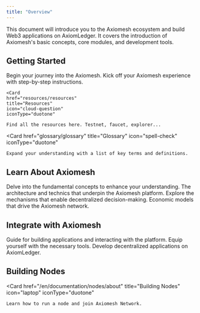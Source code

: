 ```yaml
---
title: "Overview"
---
```


This document will introduce you to the Axiomesh ecosystem and build Web3 applications on AxiomLedger. It covers the introduction of Axiomesh's basic concepts, core modules, and development tools.

## Getting Started

<CardGroup cols={2}>
  <Card
    href="introduction/introduction"
    title="Introduction"
    icon="file-lines"
    iconType="duotone"
  >
    Begin your journey into the Axiomesh.
  </Card>
  <Card
    href="quick-start/quick_start"
    title="First Transaction"
    icon="money-simple-from-bracket"
    iconType="duotone"
  >
    Kick off your Axiomesh experience with step-by-step instructions.
  </Card>

    <Card
    href="resources/resources"
    title="Resources"
    icon="cloud-question"
    iconType="duotone"
  >
    Find all the resources here. Testnet, faucet, explorer...
  </Card>
 
 
 <Card
    href="glossary/glossary"
    title="Glossary"
    icon="spell-check"
    iconType="duotone"
  >
    Expand your understanding with a list of key terms and definitions.
  </Card>
   </CardGroup>


## Learn About Axiomesh

<CardGroup cols={2}>
  <Card
    href="/en/documentation/core-concepts/accounts"
    title="Core Concepts"
    icon="book-open"
    iconType="duotone"
  >
    Delve into the fundamental concepts to enhance your understanding.
  </Card>
  <Card
    href="/en/documentation/system-design/architecture"
    title="System Design"
    icon="computer-classic"
    iconType="duotone"
  >
    The architecture and technics that underpin the Axiomesh platform.
  </Card>
 <Card
    href="/en/documentation/governance/committee"
    title="Governance"
    icon="sitemap"
    iconType="duotone"
  >
    Explore the mechanisms that enable decentralized decision-making.
  </Card>
 <Card
    href="/en/documentation/economics/overview"
    title="Economics"
    icon="coins"
    iconType="duotone"
  >
    Economic models that drive the Axiomesh network.
  </Card>
   </CardGroup>


## Integrate with Axiomesh

<CardGroup cols={2}>
  <Card
    href="/en/api-reference/introduction/jsonrpc-Introduction"
    title="API"
    icon="cloud"
    iconType="duotone"
  >
    Guide for building applications and interacting with the platform.
  </Card>
  <Card
    href="/en/sdks/introduction"
    title="SDKs"
    icon="toolbox"
    iconType="duotone"
  >
    Equip yourself with the necessary tools.
  </Card>
  <Card
    href="/en/documentation/getting-started/quick-start/building_dapps"
    title="Build Dapps"
    icon="grid-2"
    iconType="duotone"
  >
    Develop decentralized applications on AxiomLedger.
  </Card>
   </CardGroup>

## Building Nodes

<Card
    href="/en/documentation/nodes/about"
    title="Building Nodes"
    icon="laptop"
    iconType="duotone"
>
    Learn how to run a node and join Axiomesh Network.
</Card>
